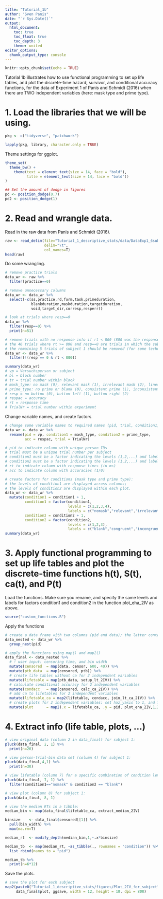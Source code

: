 ```yaml
---
title: "Tutorial_1b"
author: "Sven Panis"
date: "`r Sys.Date()`"
output:
  html_document:
    toc: true
    toc_float: true
    toc_depth: 3
    theme: united
editor_options: 
  chunk_output_type: console
---
```


```r
knitr::opts_chunk$set(echo = TRUE)
```

Tutorial 1b illustrates how to use functional programming to set up life tables, and plot the discrete-time hazard, survivor, and conditional accuracy functions, for the data of Experiment 1 of Panis and Schmidt (2016) when there are TWO independent variables (here: mask type and prime type).

# 1. Load the libraries that we will be using. 

```r
pkg <- c("tidyverse", "patchwork")

lapply(pkg, library, character.only = TRUE)
```

Theme settings for ggplot.

```r
theme_set(
  theme_bw() +
    theme(text = element_text(size = 14, face = "bold"), 
          title = element_text(size = 14, face = "bold"))
)

## Set the amount of dodge in figures
pd <- position_dodge(0.7)
pd2 <- position_dodge(1)
```

# 2. Read and wrangle data.

Read in the raw data from Panis and Schmidt (2016).

```r
raw <- read_delim(file="Tutorial_1_descriptive_stats/data/DataExp1_6subjects.txt", 
                  delim="\t",
                  col_names=T) 
head(raw)
```

Do some wrangling.

```r
# remove practice trials
data_wr <- raw %>% 
  filter(practice==0) 

# remove unnecessary columns
data_wr <- data_wr %>% 
  select(-c(ss,practice,rd,form,task,primeduration,
            blankduration,maskduration,targetduration,
            void,target_dir,corresp,resperr))

# look at trials where resp==0
data_wr %>% 
  filter(resp==0) %>% 
  print(n=51)

# remove trials with no response info if rt < 800 (800 was the response deadline in each trial):
# the 46 trials where rt >= 800 and resp==0 are trials in which the subject did not respond; these should not be deleted because they will be treated as right-censored observations in EHA!
# the remaining 5 trials of subject 1 should be removed (for some technical reason the resp (1 or 2) was not recorded; perhaps (s)he pressed both buttons at the same time...)
data_wr <- data_wr %>% 
  filter(!(resp == 0 & rt < 800))

summary(data_wr)
# vp = Versuchsperson or subject
# bl = block number
# tr = trial number within block
# mask_type: no mask (0), relevant mask (1), irrelevant mask (2), lines mask (3)
# prime_type: no prime or blank (0), consistent prime (1), inconsistent prime (2)
# resp = no button (0), button left (1), button right (2) 
# respac = accuracy
# rt = response time
# TrialNr = trial number within experiment
```

Change variable names, and create factors.

```r
# change some variable names to required names (pid, trial, condition1, condition2, rt, and acc)
data_wr <- data_wr %>% 
  rename(pid = vp, condition1 = mask_type, condition2 = prime_type, 
         acc = respac, trial = TrialNr)

# pid to indicate column with unique person IDs
# trial must be a unique trial number per subject
# condition1 must be a factor indicating the levels (1,2,...) and labels of the first independent variable (here: mask_type)
# condition2 must be a factor indicating the levels (1,2,...) and labels of the second independent variable (here: prime_type)
# rt to indicate column with response times (in ms)
# acc to indicate column with accuracies (1/0)

# create factors for conditions (mask type and prime type): 
# the levels of condition1 are displayed across columns; 
# the levels of condition2 are displayed within each plot.
data_wr <- data_wr %>% 
  mutate(condition1 = condition1 + 1, 
         condition1 = factor(condition1, 
                             levels = c(1,2,3,4), 
                             labels = c("nomask","relevant","irrelevant","lines")),
         condition2 = condition2 + 1, 
         condition2 = factor(condition2, 
                             levels = c(1,2,3), 
                             labels = c("blank","congruent","incongruent")))
summary(data_wr)
```

# 3. Apply functional programming to set up life tables and plot the discrete-time functions h(t), S(t), ca(t), and P(t)

Load the functions. Make sure you rename, and specify the same levels and labels for factors condition1 and condition2 in the function plot_eha_2IV as above.

```r
source("custom_functions.R")
```

Apply the functions

```r
# create a data frame with two columns (pid and data); the latter contains a list of nested data frames
data_nested <- data_wr %>% 
  group_nest(pid)

# apply the functions using map() and map2()
data_final <- data_nested %>% 
  # ! user input: censoring time, and bin width
  mutate(censored  = map(data, censor, 600, 40)) %>%   
  mutate(ptb_data  = map(censored, ptb)) %>%           
  # create life tables without ca for 2 independent variables
  mutate(lifetable = map(ptb_data, setup_lt_2IV)) %>%    
  # calculate conditional accuracy for 2 independent variables
  mutate(condacc   = map(censored, calc_ca_2IV)) %>%       
  # add ca to lifetables for 2 independent variables
  mutate(lifetable_ca = map2(lifetable, condacc, join_lt_ca_2IV)) %>%  
  # create plots for 2 independent variables: set haz_yaxis to 1, and first_bin_shown to 2
  mutate(plot      = map2(.x = lifetable_ca, .y = pid, plot_eha_2IV,1,2))  
```

# 4. Extract info (life table, plots, ...)

```r
# view original data (column 2 in data_final) for subject 1:
pluck(data_final, 2, 1) %>% 
  print(n=20)

# view person-trial-bin data set (column 4) for subject 1:
pluck(data_final,4,1) %>% 
  print(n=30)

# view lifetable (column 7) for a specific combination of condition levels for subject 1:
pluck(data_final, 7, 1) %>% 
  filter(condition1=="nomask" & condition2 == "blank")

# view plot (column 8) for subject 1:
pluck(data_final, 8, 1)

# view the median RTs in a tibble:
median_bin <- map(data_final$lifetable_ca, extract_median_2IV)

binsize    <- data_final$censored[[1]] %>% 
  pull(bin_width) %>% 
  max(na.rm=T)

median_rt  <- modify_depth(median_bin,1,~.x*binsize)

median_tb  <- map(median_rt, ~as_tibble(., rownames = "condition")) %>% 
  list_rbind(names_to = "pid")

median_tb %>% 
  print(n=6*12)
```

Save the plots.

```r
# save the plot for each subject
map2(paste0("Tutorial_1_descriptive_stats/figures/Plot_2IV_for_subject", data_final$pid, "_PanisSchmidt.png"), 
     data_final$plot, ggsave, width = 12, height = 10, dpi = 800)
```
